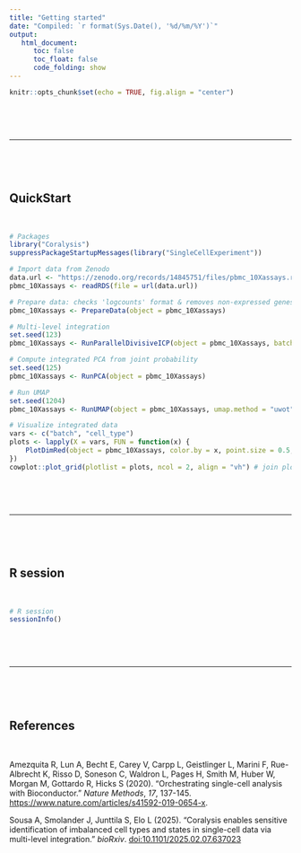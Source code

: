 ```yaml
---
title: "Getting started"
date: "Compiled: `r format(Sys.Date(), '%d/%m/%Y')`"
output: 
   html_document:
      toc: false
      toc_float: false
      code_folding: show
---
```


```r
knitr::opts_chunk$set(echo = TRUE, fig.align = "center")
```

<br>

<br>

---

<br>

<br>

## QuickStart

<br>

```r
# Packages
library("Coralysis")
suppressPackageStartupMessages(library("SingleCellExperiment"))

# Import data from Zenodo
data.url <- "https://zenodo.org/records/14845751/files/pbmc_10Xassays.rds?download=1"
pbmc_10Xassays <- readRDS(file = url(data.url))

# Prepare data: checks 'logcounts' format & removes non-expressed genes
pbmc_10Xassays <- PrepareData(object = pbmc_10Xassays)

# Multi-level integration
set.seed(123)
pbmc_10Xassays <- RunParallelDivisiveICP(object = pbmc_10Xassays, batch.label = "batch", L = 10, threads = 2) 

# Compute integrated PCA from joint probability
set.seed(125)
pbmc_10Xassays <- RunPCA(object = pbmc_10Xassays)

# Run UMAP
set.seed(1204)
pbmc_10Xassays <- RunUMAP(object = pbmc_10Xassays, umap.method = "uwot", n_neighbors = 20, min_dist = 0.3)

# Visualize integrated data 
vars <- c("batch", "cell_type")
plots <- lapply(X = vars, FUN = function(x) {
    PlotDimRed(object = pbmc_10Xassays, color.by = x, point.size = 0.5, point.stroke = 0.5, legend.nrow = 3)
}) 
cowplot::plot_grid(plotlist = plots, ncol = 2, align = "vh") # join plots together
```

<br>

<br>

---

<br>

<br>

## R session

<br>

```r
# R session
sessionInfo()
```

<br>

<br>

---

<br>

<br>

## References

<br>

Amezquita R, Lun A, Becht E, Carey V, Carpp L, Geistlinger L, Marini F, Rue-Albrecht K, Risso D, Soneson C, Waldron L, Pages H, Smith M, Huber W, Morgan M, Gottardo R, Hicks S (2020). "Orchestrating single-cell analysis with Bioconductor." _Nature Methods_, *17*, 137-145. [https://www.nature.com/articles/s41592-019-0654-x](https://www.nature.com/articles/s41592-019-0654-x).

Sousa A, Smolander J, Junttila S, Elo L (2025). "Coralysis enables sensitive identification of imbalanced cell types and states in single-cell data via multi-level integration." _bioRxiv_. [doi:10.1101/2025.02.07.637023](https://doi.org/10.1101/2025.02.07.637023)

<br>

<br>

<br>

<br>
